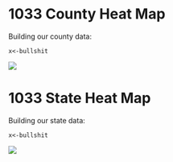 1033 County Heat Map
====
Building our county data:
```
x<-bullshit
```

![](./HeatMapCounty.png)

1033 State Heat Map
====
Building our state data:
```
x<-bullshit
```

![](./HeatMapState.png)

